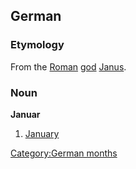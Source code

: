 ==German==
===Etymology===
From the [[Roman]] [[god]] [[Janus]].
===Noun===
'''Januar'''
# [[January]]
[[Category:German months]]